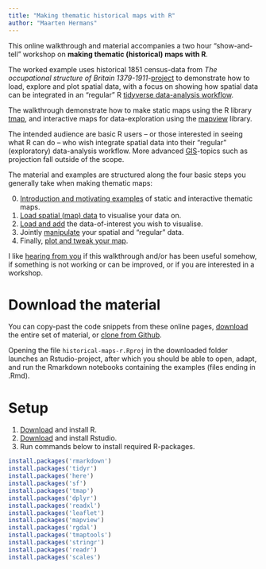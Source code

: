 ```yaml
---
title: "Making thematic historical maps with R"
author: "Maarten Hermans"
---
```


This online walkthrough and material accompanies a two hour "show-and-tell" workshop on **making thematic (historical) maps with R**. 

The worked example uses historical 1851 census-data from *The occupational structure of Britain 1379-1911*-[project](https://www.campop.geog.cam.ac.uk/research/occupations/) to demonstrate how to load, explore and plot spatial data, with a focus on showing how spatial data can be integrated in an "regular" R [tidyverse data-analysis workflow](https://www.tidyverse.org/).

The walkthrough demonstrate how to make static maps using the R library [tmap](https://github.com/mtennekes/tmap#tmap-thematic-maps-in-r), and interactive maps for data-exploration using the [mapview](https://r-spatial.github.io/mapview/) library.

The intended audience are basic R users -- or those interested in seeing what R can do -- who wish integrate spatial data into their "regular" (exploratory) data-analysis workflow. More advanced [GIS](https://en.wikipedia.org/wiki/Geographic_information_system)-topics such as projection fall outside of the scope. 

The material and examples are structured along the four basic steps you generally take when making thematic maps:

0. [Introduction and motivating examples](00_introduction.html) of static and interactive thematic maps.
1. [Load spatial (map) data](01_get_maps.html) to visualise your data on.
2. [Load and add](02_add_data.html) the data-of-interest you wish to visualise.
3. Jointly [manipulate](03_manipulate.html) your spatial and "regular" data.
4. Finally, [plot and tweak your map](04_plot.html).

I like [hearing from you](https://mhermans.net/#contact) if this walkthrough and/or has been useful somehow, if something is not working or can be improved, or if you are interested in a workshop. 

# Download the material

You can copy-past the code snippets from these online pages, [download](https://github.com/mhermans/historical-maps-r/archive/master.zip) the entire set of material, or [clone from Github](https://github.com/mhermans/historical-maps-r).

Opening the file `historical-maps-r.Rproj` in the downloaded folder launches an Rstudio-project, after which you should be able to open, adapt, and run the Rmarkdown notebooks containing the examples (files ending in .Rmd).


# Setup

1. [Download](https://cran.r-project.org/bin/windows/base/) and install R.
2. [Download](https://www.rstudio.com/products/rstudio/download/#download) and install Rstudio.
3. Run commands below to install required R-packages.

```r
install.packages('rmarkdown')
install.packages('tidyr')
install.packages('here')
install.packages('sf')
install.packages('tmap')
install.packages('dplyr')
install.packages('readxl')
install.packages('leaflet')
install.packages('mapview')
install.packages('rgdal')
install.packages('tmaptools')
install.packages('stringr')
install.packages('readr')
install.packages('scales')
```
